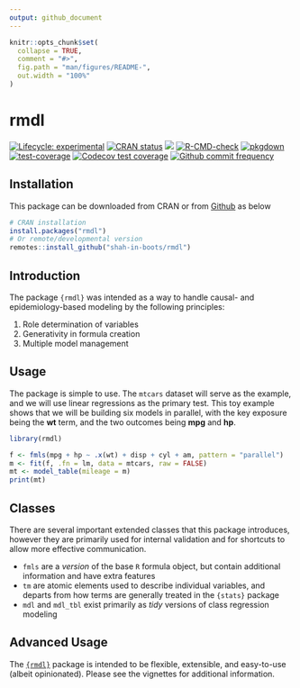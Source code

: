 ```yaml
---
output: github_document
---
```


<!-- README.md is generated from README.Rmd. Please edit that file -->

```r
knitr::opts_chunk$set(
  collapse = TRUE,
  comment = "#>",
  fig.path = "man/figures/README-",
  out.width = "100%"
)
```

# rmdl

<!-- badges: start -->
[![Lifecycle: experimental](https://img.shields.io/badge/lifecycle-experimental-orange.svg)](https://lifecycle.r-lib.org/articles/stages.html#experimental)
[![CRAN status](https://www.r-pkg.org/badges/version/rmdl)](https://CRAN.R-project.org/package=rmdl)
[![](http://cranlogs.r-pkg.org/badges/grand-total/rmdl?color=blue)](https://cran.r-project.org/package=rmdl)
[![R-CMD-check](https://github.com/shah-in-boots/rmdl/actions/workflows/R-CMD-check.yaml/badge.svg)](https://github.com/shah-in-boots/rmdl/actions/workflows/R-CMD-check.yaml)
[![pkgdown](https://github.com/shah-in-boots/rmdl/actions/workflows/pkgdown.yaml/badge.svg)](https://github.com/shah-in-boots/rmdl/actions/workflows/pkgdown.yaml)
[![test-coverage](https://github.com/shah-in-boots/rmdl/actions/workflows/test-coverage.yaml/badge.svg)](https://github.com/shah-in-boots/rmdl/actions/workflows/test-coverage.yaml)
[![Codecov test coverage](https://codecov.io/gh/shah-in-boots/rmdl/branch/main/graph/badge.svg)](https://app.codecov.io/gh/shah-in-boots/rmdl?branch=main)
[![Github commit frequency](https://img.shields.io/github/commit-activity/w/shah-in-boots/rmdl)](https://github.com/shah-in-boots/rmdl/graphs/commit-activity) 
<!-- badges: end -->

## Installation

This package can be downloaded from CRAN or from [Github](https://github.com/shah-in-boots/rmdl) as below

```r
# CRAN installation
install.packages("rmdl")
# Or remote/developmental version
remotes::install_github("shah-in-boots/rmdl")
```

## Introduction

The package `{rmdl}` was intended as a way to handle causal- and epidemiology-based modeling by the following principles:

1. Role determination of variables
2. Generativity in formula creation
3. Multiple model management

## Usage

The package is simple to use. 
The `mtcars` dataset will serve as the example, and we will use linear regressions as the primary test.
This toy example shows that we will be building six models in parallel, with the key exposure being the __wt__ term, and the two outcomes being __mpg__ and __hp__.

```r
library(rmdl)

f <- fmls(mpg + hp ~ .x(wt) + disp + cyl + am, pattern = "parallel")
m <- fit(f, .fn = lm, data = mtcars, raw = FALSE)
mt <- model_table(mileage = m)
print(mt)
```

## Classes

There are several important extended classes that this package introduces, however they are primarily used for internal validation and for shortcuts to allow more effective communication.

- `fmls` are a *version* of the base `R` formula object, but contain additional information and have extra features
- `tm` are atomic elements used to describe individual variables, and departs from how terms are generally treated in the `{stats}` package
- `mdl` and `mdl_tbl` exist primarily as *tidy* versions of class regression modeling

## Advanced Usage

The [`{rmdl}`](https://cran.r-project.org/package=rmdl) package is intended to be flexible, extensible, and easy-to-use (albeit opinionated). 
Please see the vignettes for additional information.
